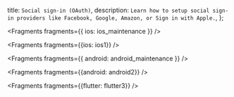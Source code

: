   title: `Social sign-in (OAuth)`,
  description: `Learn how to setup social sign-in providers like Facebook, Google, Amazon, or Sign in with Apple.`,
};


<Fragments fragments={{ ios: ios_maintenance }} />


<Fragments fragments={{ios: ios1}} />


<Fragments fragments={{ android: android_maintenance }} />


<Fragments fragments={{android: android2}} />


<Fragments fragments={{flutter: flutter3}} />